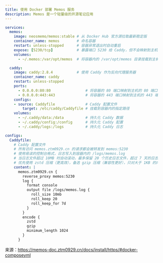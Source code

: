 ```yaml
---
title: 使用 Docker 部署 Memos 服务
description: Memos 是一个轻量级的开源笔记应用
---
```


```yml title="docker-compose.yml"
services:
  memos:
    image: neosmemo/memos:stable # 从 Docker Hub 官方源拉取最新稳定版
    container_name: memos		 # 命名容器
    restart: unless-stopped		 # 容器异常退出时自动重启
    expose: [5230/tcp]			 # 暴露端口 5230 给 Caddy，但不会映射到主机
    volumes:
      - ~/.memos:/var/opt/memos  # 将容器内的 /var/opt/memos 目录挂载到主机的 ~/.memos 目录，二者保持同步

  caddy:
    image: caddy:2.8.4			 # 使用 Caddy 作为反向代理服务器
    container_name: caddy
    restart: unless-stopped
    ports:
      - 0.0.0.0:80:80 		 		 # 将容器的 80 端口映射到主机的 80 端口
      - 0.0.0.0:443:443 		 	 # 将容器的 443 端口映射到主机的 443 端口
    configs:
	- source: Caddyfile		 		 # Caddy 配置文件
        target: /etc/caddy/Caddyfile # 挂载到容器内的指定路径
    volumes:
      - ~/.caddy/data:/data  		 # 持久化 Caddy 数据
      - ~/.caddy/config:/config 	 # 持久化 Caddy 配置
      - ~/.caddy/logs:/logs 		 # 持久化 Caddy 日志

configs:
  Caddyfile:
    # Caddy 配置文件
	# 所有访问 memos.ztm0929.cn 的请求都会被转发到 memos:5230
	# 使用易读的控制台格式，日志写入到容器内的 /logs/memos.log
	# 当日志文件超过 10MB 时自动滚动，最多保留 20 个历史日志文件，超过 7 天的日志文件会被删除
	# 优先使用 zstd 压缩（更高效），备选 gzip 压缩（兼容性更好），只对大于 1KB 的内容进行压缩
    content: |
      memos.ztm0929.cn {
        reverse_proxy memos:5230 
        log {
          format console
          output file /logs/memos.log {
            roll_size 10mb
            roll_keep 20
            roll_keep_for 7d
          }
        }
        encode {
          zstd
          gzip
          minimum_length 1024
        }
      }
```

来源：https://memos-doc.ztm0929.cn/docs/install/https/#docker-composeyml